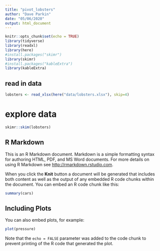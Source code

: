 ```yaml
---
title: "pivot_lobsters"
author: "Dave Parkin"
date: "05/06/2020"
output: html_document
---
```


```r
knitr::opts_chunk$set(echo = TRUE)
library(tidyverse)
library(readxl)
library(here)
#install.packages("skimr")
library(skimr)
#install.packages("kableExtra")
library(kableExtra)
```

## read in data
```r
lobsters <- read_xlsx(here("data/lobsters.xlsx"), skip=4)
```

# explore data
```r
skimr::skim(lobsters)
```

## R Markdown

This is an R Markdown document. Markdown is a simple formatting syntax for authoring HTML, PDF, and MS Word documents. For more details on using R Markdown see <http://rmarkdown.rstudio.com>.

When you click the **Knit** button a document will be generated that includes both content as well as the output of any embedded R code chunks within the document. You can embed an R code chunk like this:

```r
summary(cars)
```

## Including Plots

You can also embed plots, for example:

```r
plot(pressure)
```

Note that the `echo = FALSE` parameter was added to the code chunk to prevent printing of the R code that generated the plot.
